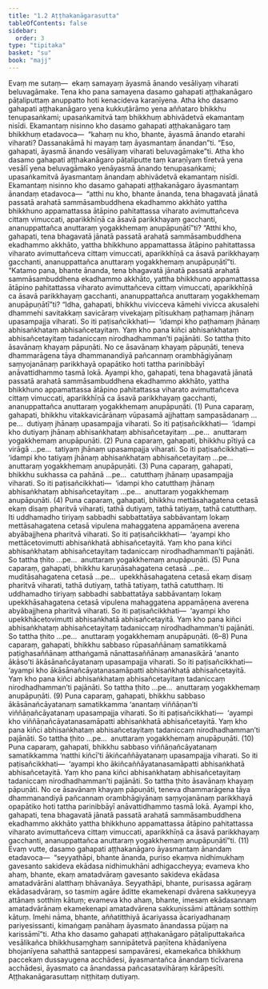 ```yaml
---
title: "1.2 Aṭṭhakanāgarasutta"
tableOfContents: false
sidebar:
  order: 3
type: "tipitaka"
basket: "su"
book: "majj"
---
```



<DynamicBreadcrumb />

<Division number="17" book="majj">

<Paragraph number="27" book="majj">
Evaṃ me sutaṃ—  ekaṃ samayaṃ āyasmā ānando vesāliyaṃ viharati beluvagāmake. Tena kho pana samayena dasamo gahapati aṭṭhakanāgaro pāṭaliputtaṃ anuppatto hoti kenacideva karaṇīyena.
</Paragraph>

<Paragraph number="28" book="majj">
Atha kho dasamo gahapati aṭṭhakanāgaro yena kukkuṭārāmo yena aññataro bhikkhu tenupasaṅkami; upasaṅkamitvā taṃ bhikkhuṃ abhivādetvā ekamantaṃ nisīdi. Ekamantaṃ nisinno kho dasamo gahapati aṭṭhakanāgaro taṃ bhikkhuṃ etadavoca—  “kahaṃ nu kho, bhante, āyasmā ānando etarahi viharati? Dassanakāmā hi mayaṃ taṃ āyasmantaṃ ānandan”ti. “Eso, gahapati, āyasmā ānando vesāliyaṃ viharati beluvagāmake”ti.
</Paragraph>

<Paragraph number="29" book="majj">
Atha kho dasamo gahapati aṭṭhakanāgaro pāṭaliputte taṃ karaṇīyaṃ tīretvā yena vesālī yena beluvagāmako yenāyasmā ānando tenupasaṅkami; upasaṅkamitvā āyasmantaṃ ānandaṃ abhivādetvā ekamantaṃ nisīdi.
</Paragraph>

</Division>
<Division number="18" book="majj">

<Paragraph number="30" book="majj">
Ekamantaṃ nisinno kho dasamo gahapati aṭṭhakanāgaro āyasmantaṃ ānandaṃ etadavoca—  “atthi nu kho, bhante ānanda, tena bhagavatā jānatā passatā arahatā sammāsambuddhena ekadhammo akkhāto yattha bhikkhuno appamattassa ātāpino pahitattassa viharato avimuttañceva cittaṃ vimuccati, aparikkhīṇā ca āsavā parikkhayaṃ gacchanti, ananuppattañca anuttaraṃ yogakkhemaṃ anupāpuṇātī”ti?
</Paragraph>

<Paragraph number="31" book="majj">
“Atthi kho, gahapati, tena bhagavatā jānatā passatā arahatā sammāsambuddhena ekadhammo akkhāto, yattha bhikkhuno appamattassa ātāpino pahitattassa viharato avimuttañceva cittaṃ vimuccati, aparikkhīṇā ca āsavā parikkhayaṃ gacchanti, ananuppattañca anuttaraṃ yogakkhemaṃ anupāpuṇātī”ti.
</Paragraph>

<Paragraph number="32" book="majj">
“Katamo pana, bhante ānanda, tena bhagavatā jānatā passatā arahatā sammāsambuddhena ekadhammo akkhāto, yattha bhikkhuno appamattassa ātāpino pahitattassa viharato avimuttañceva cittaṃ vimuccati, aparikkhīṇā ca āsavā parikkhayaṃ gacchanti, ananuppattañca anuttaraṃ yogakkhemaṃ anupāpuṇātī”ti?
</Paragraph>

</Division>
<Division number="19" book="majj">

<Paragraph number="33" book="majj">
“Idha, gahapati, bhikkhu vivicceva kāmehi vivicca akusalehi dhammehi savitakkaṃ savicāraṃ vivekajaṃ pītisukhaṃ paṭhamaṃ jhānaṃ upasampajja viharati. So iti paṭisañcikkhati—  ‘idampi kho paṭhamaṃ jhānaṃ abhisaṅkhataṃ abhisañcetayitaṃ. Yaṃ kho pana kiñci abhisaṅkhataṃ abhisañcetayitaṃ tadaniccaṃ nirodhadhamman’ti pajānāti. So tattha ṭhito āsavānaṃ khayaṃ pāpuṇāti. No ce āsavānaṃ khayaṃ pāpuṇāti, teneva dhammarāgena tāya dhammanandiyā pañcannaṃ orambhāgiyānaṃ saṃyojanānaṃ parikkhayā opapātiko hoti tattha parinibbāyī anāvattidhammo tasmā lokā. Ayampi kho, gahapati, tena bhagavatā jānatā passatā arahatā sammāsambuddhena ekadhammo akkhāto, yattha bhikkhuno appamattassa ātāpino pahitattassa viharato avimuttañceva cittaṃ vimuccati, aparikkhīṇā ca āsavā parikkhayaṃ gacchanti, ananuppattañca anuttaraṃ yogakkhemaṃ anupāpuṇāti. (1)
</Paragraph>

</Division>
<Division number="20" book="majj">

<Paragraph number="34" book="majj">
Puna caparaṃ, gahapati, bhikkhu vitakkavicārānaṃ vūpasamā ajjhattaṃ sampasādanaṃ …pe…  dutiyaṃ jhānaṃ upasampajja viharati. So iti paṭisañcikkhati—  ‘idampi kho dutiyaṃ jhānaṃ abhisaṅkhataṃ abhisañcetayitaṃ …pe…  anuttaraṃ yogakkhemaṃ anupāpuṇāti. (2)
</Paragraph>

<Paragraph number="35" book="majj">
Puna caparaṃ, gahapati, bhikkhu pītiyā ca virāgā …pe…  tatiyaṃ jhānaṃ upasampajja viharati. So iti paṭisañcikkhati—  ‘idampi kho tatiyaṃ jhānaṃ abhisaṅkhataṃ abhisañcetayitaṃ …pe…  anuttaraṃ yogakkhemaṃ anupāpuṇāti. (3)
</Paragraph>

<Paragraph number="36" book="majj">
Puna caparaṃ, gahapati, bhikkhu sukhassa ca pahānā …pe…  catutthaṃ jhānaṃ upasampajja viharati. So iti paṭisañcikkhati—  ‘idampi kho catutthaṃ jhānaṃ abhisaṅkhataṃ abhisañcetayitaṃ …pe…  anuttaraṃ yogakkhemaṃ anupāpuṇāti. (4)
</Paragraph>

<Paragraph number="37" book="majj">
Puna caparaṃ, gahapati, bhikkhu mettāsahagatena cetasā ekaṃ disaṃ pharitvā viharati, tathā dutiyaṃ, tathā tatiyaṃ, tathā catutthaṃ. Iti uddhamadho tiriyaṃ sabbadhi sabbattatāya sabbāvantaṃ lokaṃ mettāsahagatena cetasā vipulena mahaggatena appamāṇena averena abyābajjhena pharitvā viharati. So iti paṭisañcikkhati—  ‘ayampi kho mettācetovimutti abhisaṅkhatā abhisañcetayitā. Yaṃ kho pana kiñci abhisaṅkhataṃ abhisañcetayitaṃ tadaniccaṃ nirodhadhamman’ti pajānāti. So tattha ṭhito …pe…  anuttaraṃ yogakkhemaṃ anupāpuṇāti. (5)
</Paragraph>

<Paragraph number="38" book="majj">
Puna caparaṃ, gahapati, bhikkhu karuṇāsahagatena cetasā …pe…  muditāsahagatena cetasā …pe…  upekkhāsahagatena cetasā ekaṃ disaṃ pharitvā viharati, tathā dutiyaṃ, tathā tatiyaṃ, tathā catutthaṃ. Iti uddhamadho tiriyaṃ sabbadhi sabbattatāya sabbāvantaṃ lokaṃ upekkhāsahagatena cetasā vipulena mahaggatena appamāṇena averena abyābajjhena pharitvā viharati. So iti paṭisañcikkhati—  ‘ayampi kho upekkhācetovimutti abhisaṅkhatā abhisañcetayitā. Yaṃ kho pana kiñci abhisaṅkhataṃ abhisañcetayitaṃ tadaniccaṃ nirodhadhamman’ti pajānāti. So tattha ṭhito …pe…  anuttaraṃ yogakkhemaṃ anupāpuṇāti. (6–8)
</Paragraph>

<Paragraph number="39" book="majj">
Puna caparaṃ, gahapati, bhikkhu sabbaso rūpasaññānaṃ samatikkamā paṭighasaññānaṃ atthaṅgamā nānattasaññānaṃ amanasikārā ‘ananto ākāso’ti ākāsānañcāyatanaṃ upasampajja viharati. So iti paṭisañcikkhati—  ‘ayampi kho ākāsānañcāyatanasamāpatti abhisaṅkhatā abhisañcetayitā. Yaṃ kho pana kiñci abhisaṅkhataṃ abhisañcetayitaṃ tadaniccaṃ nirodhadhamman’ti pajānāti. So tattha ṭhito …pe…  anuttaraṃ yogakkhemaṃ anupāpuṇāti. (9)
</Paragraph>

<Paragraph number="40" book="majj">
Puna caparaṃ, gahapati, bhikkhu sabbaso ākāsānañcāyatanaṃ samatikkamma ‘anantaṃ viññāṇan’ti viññāṇañcāyatanaṃ upasampajja viharati. So iti paṭisañcikkhati—  ‘ayampi kho viññāṇañcāyatanasamāpatti abhisaṅkhatā abhisañcetayitā. Yaṃ kho pana kiñci abhisaṅkhataṃ abhisañcetayitaṃ tadaniccaṃ nirodhadhamman’ti pajānāti. So tattha ṭhito …pe…  anuttaraṃ yogakkhemaṃ anupāpuṇāti. (10)
</Paragraph>

<Paragraph number="41" book="majj">
Puna caparaṃ, gahapati, bhikkhu sabbaso viññāṇañcāyatanaṃ samatikkamma ‘natthi kiñcī’ti ākiñcaññāyatanaṃ upasampajja viharati. So iti paṭisañcikkhati—  ‘ayampi kho ākiñcaññāyatanasamāpatti abhisaṅkhatā abhisañcetayitā. Yaṃ kho pana kiñci abhisaṅkhataṃ abhisañcetayitaṃ tadaniccaṃ nirodhadhamman’ti pajānāti. So tattha ṭhito āsavānaṃ khayaṃ pāpuṇāti. No ce āsavānaṃ khayaṃ pāpuṇāti, teneva dhammarāgena tāya dhammanandiyā pañcannaṃ orambhāgiyānaṃ saṃyojanānaṃ parikkhayā opapātiko hoti tattha parinibbāyī anāvattidhammo tasmā lokā. Ayampi kho, gahapati, tena bhagavatā jānatā passatā arahatā sammāsambuddhena ekadhammo akkhāto yattha bhikkhuno appamattassa ātāpino pahitattassa viharato avimuttañceva cittaṃ vimuccati, aparikkhīṇā ca āsavā parikkhayaṃ gacchanti, ananuppattañca anuttaraṃ yogakkhemaṃ anupāpuṇātī”ti. (11)
</Paragraph>

</Division>
<Division number="21" book="majj">

<Paragraph number="42" book="majj">
Evaṃ vutte, dasamo gahapati aṭṭhakanāgaro āyasmantaṃ ānandaṃ etadavoca—  “seyyathāpi, bhante ānanda, puriso ekaṃva nidhimukhaṃ gavesanto sakideva ekādasa nidhimukhāni adhigaccheyya; evameva kho ahaṃ, bhante, ekaṃ amatadvāraṃ gavesanto sakideva ekādasa amatadvārāni alatthaṃ bhāvanāya. Seyyathāpi, bhante, purisassa agāraṃ ekādasadvāraṃ, so tasmiṃ agāre āditte ekamekenapi dvārena sakkuṇeyya attānaṃ sotthiṃ kātuṃ; evameva kho ahaṃ, bhante, imesaṃ ekādasannaṃ amatadvārānaṃ ekamekenapi amatadvārena sakkuṇissāmi attānaṃ sotthiṃ kātuṃ. Imehi nāma, bhante, aññatitthiyā ācariyassa ācariyadhanaṃ pariyesissanti, kimaṅgaṃ panāhaṃ āyasmato ānandassa pūjaṃ na karissāmī”ti.
</Paragraph>

<Paragraph number="43" book="majj">
Atha kho dasamo gahapati aṭṭhakanāgaro pāṭaliputtakañca vesālikañca bhikkhusaṃghaṃ sannipātetvā paṇītena khādanīyena bhojanīyena sahatthā santappesi sampavāresi, ekamekañca bhikkhuṃ paccekaṃ dussayugena acchādesi, āyasmantañca ānandaṃ ticīvarena acchādesi, āyasmato ca ānandassa pañcasatavihāraṃ kārāpesīti.

</Paragraph>
</Division>

<Paragraph number="44" type="center" book="majj">
Aṭṭhakanāgarasuttaṃ niṭṭhitaṃ dutiyaṃ.
</Paragraph>